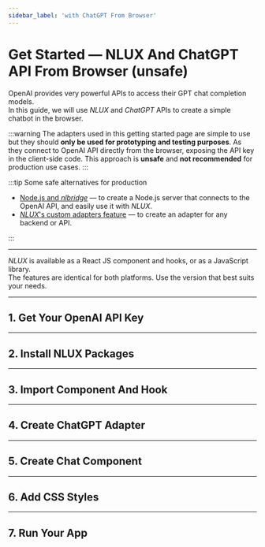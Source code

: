 ```yaml
---
sidebar_label: 'with ChatGPT From Browser'
---
```











# Get Started ― NLUX And ChatGPT API From Browser (unsafe)

OpenAI provides very powerful APIs to access their GPT chat completion models.<br />
In this guide, we will use _NLUX_ and _ChatGPT_ APIs to create a simple chatbot in the browser.

:::warning
The adapters used in this getting started page are simple to use but they
should **only be used for prototyping and testing purposes**. As they connect
to OpenAI API directly from the browser, exposing the API key in the client-side code.
This approach is **unsafe** and **not recommended** for production use cases.
:::

:::tip Some safe alternatives for production

* [Node.js and _nlbridge_](/learn/get-started/nlux-nodejs-nlbridge-chatgpt) ― to create a Node.js server that connects to
the OpenAI API, and easily use it with _NLUX_.
* [_NLUX_'s custom adapters feature](/learn/adapters/custom-adapters) ― to create an adapter for any backend or API.

:::

---

_NLUX_ is available as a React JS component and hooks, or as a JavaScript library.<br />
The features are identical for both platforms.
Use the version that best suits your needs.

<PlatformSelector reactJs={ReactJs} javascript={JavaScript}/>

---

## 1. Get Your OpenAI API Key

<PlatformSection javascript={ApiKeyJavaScript} reactJs={ApiKeyReactJs}/>

---

## 2. Install NLUX Packages

<PlatformSection javascript={InstallJavaScript} reactJs={InstallReactJs}/>

---

## 3. Import Component And Hook

<PlatformSection javascript={ImportJavaScript} reactJs={ImportReactJs}/>

---

## 4. Create ChatGPT Adapter

<PlatformSection javascript={CreateAdapterJavaScript} reactJs={CreateAdapterReactJs}/>

---

## 5. Create Chat Component

<PlatformSection javascript={CreateChatCompJavaScript} reactJs={CreateChatCompReactJs}/>

---

## 6. Add CSS Styles

<PlatformSection javascript={StyleJavaScript} reactJs={StyleReactJs}/>

---

## 7. Run Your App

<PlatformSection javascript={RunJavaScript} reactJs={RunReactJs}/>
